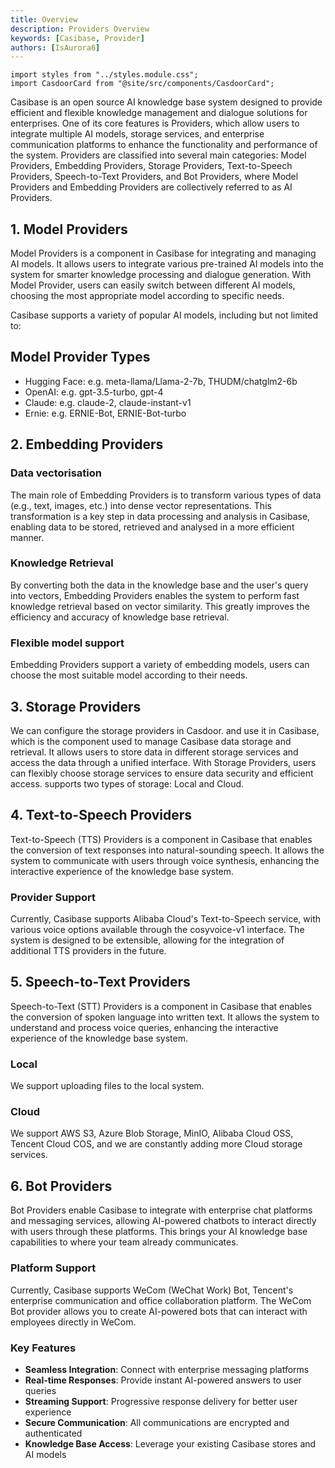 ```yaml
---
title: Overview
description: Providers Overview
keywords: [Casibase, Provider]
authors: [IsAurora6]
---
```


```mdx-code-block
import styles from "../styles.module.css";
import CasdoorCard from "@site/src/components/CasdoorCard";
```

Casibase is an open source AI knowledge base system designed to provide efficient and flexible knowledge management and dialogue solutions for enterprises. One of its core features is Providers, which allow users to integrate multiple AI models, storage services, and enterprise communication platforms to enhance the functionality and performance of the system. Providers are classified into several main categories: Model Providers, Embedding Providers, Storage Providers, Text-to-Speech Providers, Speech-to-Text Providers, and Bot Providers, where Model Providers and Embedding Providers are collectively referred to as AI Providers.

## 1. Model Providers

Model Providers is a component in Casibase for integrating and managing AI models. It allows users to integrate various pre-trained AI models into the system for smarter knowledge processing and dialogue generation. With Model Provider, users can easily switch between different AI models, choosing the most appropriate model according to specific needs.

Casibase supports a variety of popular AI models, including but not limited to:

## Model Provider Types

+ Hugging Face: e.g. meta-llama/Llama-2-7b, THUDM/chatglm2-6b
+ OpenAI: e.g. gpt-3.5-turbo, gpt-4
+ Claude: e.g. claude-2, claude-instant-v1
+ Ernie: e.g. ERNIE-Bot, ERNIE-Bot-turbo

## 2. Embedding Providers

### Data vectorisation

The main role of Embedding Providers is to transform various types of data (e.g., text, images, etc.) into dense vector representations. This transformation is a key step in data processing and analysis in Casibase, enabling data to be stored, retrieved and analysed in a more efficient manner.

### Knowledge Retrieval

By converting both the data in the knowledge base and the user's query into vectors, Embedding Providers enables the system to perform fast knowledge retrieval based on vector similarity. This greatly improves the efficiency and accuracy of knowledge base retrieval.

### Flexible model support

Embedding Providers support a variety of embedding models, users can choose the most suitable model according to their needs.

## 3. Storage Providers

We can configure the storage providers in Casdoor. and use it in Casibase, which is the component used to manage Casibase data storage and retrieval. It allows users to store data in different storage services and access the data through a unified interface. With Storage Providers, users can flexibly choose storage services to ensure data security and efficient access.
supports two types of storage: Local and Cloud.

## 4. Text-to-Speech Providers

Text-to-Speech (TTS) Providers is a component in Casibase that enables the conversion of text responses into natural-sounding speech. It allows the system to communicate with users through voice synthesis, enhancing the interactive experience of the knowledge base system.

### Provider Support

Currently, Casibase supports Alibaba Cloud's Text-to-Speech service, with various voice options available through the cosyvoice-v1 interface. The system is designed to be extensible, allowing for the integration of additional TTS providers in the future.

## 5. Speech-to-Text Providers

Speech-to-Text (STT) Providers is a component in Casibase that enables the conversion of spoken language into written text. It allows the system to understand and process voice queries, enhancing the interactive experience of the knowledge base system.

### Local

We support uploading files to the local system.

### Cloud

We support AWS S3, Azure Blob Storage, MinIO, Alibaba Cloud OSS, Tencent Cloud COS, and we are constantly adding more Cloud storage services.

## 6. Bot Providers

Bot Providers enable Casibase to integrate with enterprise chat platforms and messaging services, allowing AI-powered chatbots to interact directly with users through these platforms. This brings your AI knowledge base capabilities to where your team already communicates.

### Platform Support

Currently, Casibase supports WeCom (WeChat Work) Bot, Tencent's enterprise communication and office collaboration platform. The WeCom Bot provider allows you to create AI-powered bots that can interact with employees directly in WeCom.

### Key Features

+ **Seamless Integration**: Connect with enterprise messaging platforms
+ **Real-time Responses**: Provide instant AI-powered answers to user queries
+ **Streaming Support**: Progressive response delivery for better user experience
+ **Secure Communication**: All communications are encrypted and authenticated
+ **Knowledge Base Access**: Leverage your existing Casibase stores and AI models
